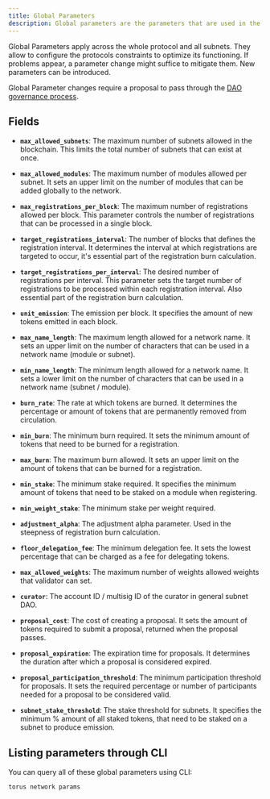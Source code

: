 ```yaml
---
title: Global Parameters
description: Global parameters are the parameters that are used in the Subspace blockchain to control the behavior of the blockchain.
---
```


Global Parameters apply across the whole protocol and all subnets. They allow to configure the protocols constraints to optimize its functioning. If problems appear, a parameter change might suffice to mitigate them. New parameters can be introduced.

Global Parameter changes require a proposal to pass through the [DAO governance process](/concepts/governance).

## Fields

- **`max_allowed_subnets`**: The maximum number of subnets allowed in the blockchain. This limits the total number of subnets that can exist at once.

- **`max_allowed_modules`**: The maximum number of modules allowed per subnet. It sets an upper limit on the number of modules that can be added globally to the network.

- **`max_registrations_per_block`**: The maximum number of registrations allowed per block. This parameter controls the number of registrations that can be processed in a single block.

- **`target_registrations_interval`**: The number of blocks that defines the registration interval. It determines the interval at which registrations are targeted to occur, it's essential part of the registration burn calculation.

- **`target_registrations_per_interval`**: The desired number of registrations per interval. This parameter sets the target number of registrations to be processed within each registration interval. Also essential part of the registration burn calculation.

- **`unit_emission`**: The emission per block. It specifies the amount of new tokens emitted in each block.

- **`max_name_length`**: The maximum length allowed for a network name. It sets an upper limit on the number of characters that can be used in a network name (module or subnet).

- **`min_name_length`**: The minimum length allowed for a network name. It sets a lower limit on the number of characters that can be used in a network name (subnet / module).

- **`burn_rate`**: The rate at which tokens are burned. It determines the percentage or amount of tokens that are permanently removed from circulation.

- **`min_burn`**: The minimum burn required. It sets the minimum amount of tokens that need to be burned for a registration.

- **`max_burn`**: The maximum burn allowed. It sets an upper limit on the amount of tokens that can be burned for a registration.

- **`min_stake`**: The minimum stake required. It specifies the minimum amount of tokens that need to be staked on a module when registering.

- **`min_weight_stake`**: The minimum stake per weight required.

- **`adjustment_alpha`**: The adjustment alpha parameter. Used in the steepness of registration burn calculation.

- **`floor_delegation_fee`**: The minimum delegation fee. It sets the lowest percentage that can be charged as a fee for delegating tokens.

- **`max_allowed_weights`**: The maximum number of weights allowed weights that validator can set.

- **`curator`**: The account ID / multisig ID of the curator in general subnet DAO.

- **`proposal_cost`**: The cost of creating a proposal. It sets the amount of tokens required to submit a proposal, returned when the proposal passes.

- **`proposal_expiration`**: The expiration time for proposals. It determines the duration after which a proposal is considered expired.

- **`proposal_participation_threshold`**: The minimum participation threshold for proposals. It sets the required percentage or number of participants needed for a proposal to be considered valid.

- **`subnet_stake_threshold`**: The stake threshold for subnets. It specifies the minimum % amount of all staked tokens, that need to be staked on a subnet to produce emission.

## Listing parameters through CLI

You can query all of these global parameters using CLI:

```bash
torus network params
```

